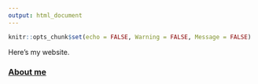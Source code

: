 ```yaml
---
output: html_document
---
```


```r
knitr::opts_chunk$set(echo = FALSE, Warning = FALSE, Message = FALSE)
```



Here's my website.

### [About me](https://amaceituna.github.io/About_Me/)

```r

```

